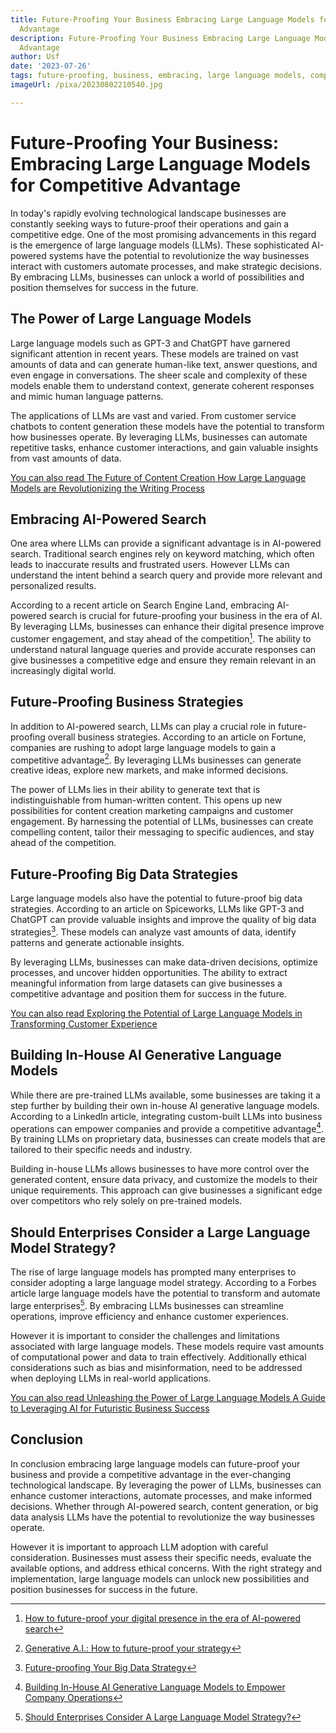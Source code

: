 ```yaml
---
title: Future-Proofing Your Business Embracing Large Language Models for Competitive
  Advantage
description: Future-Proofing Your Business Embracing Large Language Models for Competitive
  Advantage
author: Usf
date: '2023-07-26'
tags: future-proofing, business, embracing, large language models, competitive advantage
imageUrl: /pixa/20230802210540.jpg

---
```

# Future-Proofing  Your Business: Embracing Large Language Models for Competitive Advantage

In today's rapidly  evolving technological landscape businesses are constantly seeking ways to  future-proof their  operations and gain  a competitive edge. One of the most promising advancements in this regard is  the emergence of large language  models (LLMs). These sophisticated AI-powered systems have the potential to revolutionize the way businesses interact with customers automate processes, and make strategic  decisions. By embracing LLMs, businesses can unlock a world of possibilities and position themselves for success in the future.

## The Power of Large  Language  Models

Large language models  such as GPT-3  and ChatGPT have garnered significant attention in recent years. These models are trained on  vast amounts of data and can generate human-like text, answer questions, and even  engage  in conversations. The sheer scale and  complexity of these models  enable  them to understand context, generate coherent responses and  mimic human language patterns.

The applications of LLMs are  vast and varied. From customer service  chatbots to content  generation these  models have the potential  to transform how businesses  operate. By leveraging LLMs, businesses can automate repetitive tasks, enhance customer interactions, and gain valuable insights from vast amounts of data.

[You can also read The Future of Content  Creation How  Large Language Models are Revolutionizing the Writing Process](The%20Future%20of%20Content%20Creation%20How%20Large%20Language%20Models%20are%20Revolutionizing%20the%20Writing%20Process)


## Embracing AI-Powered Search

One area where LLMs can provide a significant advantage is  in AI-powered search. Traditional search engines rely on keyword matching, which often leads to inaccurate results and frustrated users. However LLMs can understand the intent behind a search query and provide more relevant and personalized results.

According to a recent article on Search Engine Land, embracing AI-powered search is crucial for future-proofing your business in the  era of AI.  By leveraging LLMs, businesses can enhance their digital  presence improve customer engagement, and stay ahead of the competition[^1^].  The ability to understand natural language queries and provide accurate responses can give businesses a competitive edge  and ensure  they remain relevant in an increasingly digital world.

## Future-Proofing Business Strategies

In addition to AI-powered search, LLMs can play  a  crucial role in future-proofing overall business strategies. According to an article on Fortune, companies  are  rushing to adopt large language models to gain a  competitive advantage[^2^]. By  leveraging  LLMs businesses can generate creative ideas, explore new markets, and make informed  decisions.

The power of LLMs lies in their ability to generate text that  is indistinguishable from  human-written content. This opens up  new possibilities for content creation marketing campaigns and customer engagement. By harnessing the potential of  LLMs, businesses can create compelling content, tailor their  messaging to specific audiences, and stay ahead of the competition.

## Future-Proofing Big Data  Strategies

Large language models also have the potential to future-proof big data strategies. According to an article on Spiceworks, LLMs like GPT-3 and ChatGPT can provide valuable insights and improve the quality of big data strategies[^3^]. These models can analyze vast amounts of  data, identify patterns and generate actionable insights.

By leveraging LLMs,  businesses can make data-driven decisions, optimize processes, and uncover hidden opportunities. The  ability  to extract meaningful information from large datasets can give businesses a competitive advantage and position them  for success in the future.

[You can also read Exploring the Potential of Large Language Models in Transforming Customer Experience](Exploring%20the%20Potential%20of%20Large%20Language%20Models%20in%20Transforming%20Customer%20Experience)


## Building In-House AI  Generative Language Models

While there  are pre-trained  LLMs available, some businesses are taking it a step further by building their own in-house AI generative language models. According to a LinkedIn article, integrating custom-built LLMs into business operations can empower companies and provide a competitive advantage[^4^]. By training LLMs on proprietary data, businesses can create models that are tailored to their specific needs and industry.

Building in-house LLMs allows businesses to have more control over the generated content, ensure data privacy, and  customize the models to their unique requirements.  This approach can give  businesses a significant edge over competitors who rely solely on pre-trained models.

##  Should Enterprises Consider a Large Language Model Strategy?

The rise of large language models has prompted many  enterprises to consider adopting a large language model strategy. According to a Forbes article large language models have  the potential to transform and automate large enterprises[^5^].  By embracing LLMs businesses can streamline operations, improve efficiency and enhance customer  experiences.

However it is  important to consider the challenges and limitations associated with large language models. These models require  vast amounts of computational power  and data to train effectively. Additionally ethical considerations such as bias and misinformation, need to  be addressed when  deploying LLMs in real-world  applications.

[You can also read Unleashing the  Power of Large  Language Models A Guide to Leveraging AI for  Futuristic Business Success](Unleashing%20the%20Power%20of%20Large%20Language%20Models%20A%20Guide%20to%20Leveraging%20AI%20for%20Futuristic%20Business%20Success)


## Conclusion

In conclusion embracing large language  models can future-proof your business and provide a competitive advantage  in the ever-changing technological landscape. By leveraging the power  of LLMs, businesses can enhance customer interactions, automate processes, and  make informed decisions. Whether through AI-powered search, content  generation, or big data analysis LLMs have the potential to revolutionize the way businesses operate.

However it is important to approach LLM adoption with careful consideration. Businesses must assess their specific needs, evaluate the available options, and  address  ethical  concerns.  With the right  strategy and implementation, large language models can unlock new possibilities and position businesses for success in the future.

[^1^]: [How to future-proof your digital presence  in the era of AI-powered search](https://searchengineland.com/how-to-future-proof-your-digital-presence-in-the-era-of-ai-powered-search-428437)
[^2^]: [Generative  A.I.: How to future-proof your strategy](https://fortune.com/2023/07/07/generative-ai-strategy-4-things-executives-should-do-bcg/)
[^3^]: [Future-proofing Your  Big Data Strategy](https://www.spiceworks.com/tech/big-data/guest-article/futureproofing-big-data-strategy/amp/)
[^4^]: [Building In-House AI Generative Language  Models to  Empower Company Operations](https://www.linkedin.com/pulse/building-in-house-ai-generative-language-models-peter-sigurdson)
[^5^]: [Should Enterprises Consider A Large Language Model  Strategy?](https://www.forbes.com/sites/forbestechcouncil/2023/05/19/should-enterprises-consider-a-large-language-model-strategy/?sh=24a4f8964132)